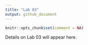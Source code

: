 ---
title: "Lab 03"
output: github_document
---

```{r setup, include=FALSE}
knitr::opts_chunk$set(comment = NA)
```

Details on Lab 03 will appear here.


